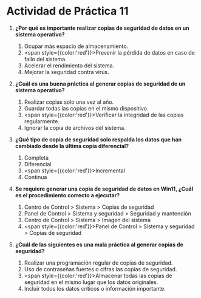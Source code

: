 # Actividad de Práctica 11

1. **¿Por qué es importante realizar copias de seguridad de datos en un sistema operativo?**
    1. Ocupar más espacio de almacenamiento.
    2. <span style={{color:'red'}}>Prevenir la pérdida de datos en caso de fallo del sistema.</span>
    3. Acelerar el rendimiento del sistema.
    4. Mejorar la seguridad contra virus.

2. **¿Cuál es una buena práctica al generar copias de seguridad de un sistema operativo?**
    1. Realizar copias solo una vez al año.
    2. Guardar todas las copias en el mismo dispositivo.
    3. <span style={{color:'red'}}>Verificar la integridad de las copias regularmente.</span>
    4. Ignorar la copia de archivos del sistema.

3. **¿Qué tipo de copia de seguridad solo respalda los datos que han cambiado desde la última copia diferencial?**
    1. Completa
    2. Diferencial
    3. <span style={{color:'red'}}>Incremental</span>
    4. Continua

4. **Se requiere generar una copia de seguridad de datos en Win11, ¿Cuál es el procedimiento correcto a ejecutar?**
    1. Centro de Control > Sistema > Copias de seguridad
    2. Panel de Control > Sistema y seguridad > Seguridad y mantención
    3. Centro de Control > Sistema > Imagen del sistema
    4. <span style={{color:'red'}}>Panel de Control > Sistema y seguridad > Copias de seguridad</span>

5. **¿Cuál de las siguientes es una mala práctica al generar copias de seguridad?**
    1. Realizar una programación regular de copias de seguridad.
    2. Uso de contraseñas fuertes o cifras las copias de seguridad.
    3. <span style={{color:'red'}}>Almacenar todas las copias de seguridad en el mismo lugar que los datos originales.</span>
    4. Incluir todos los datos críticos o información importante.